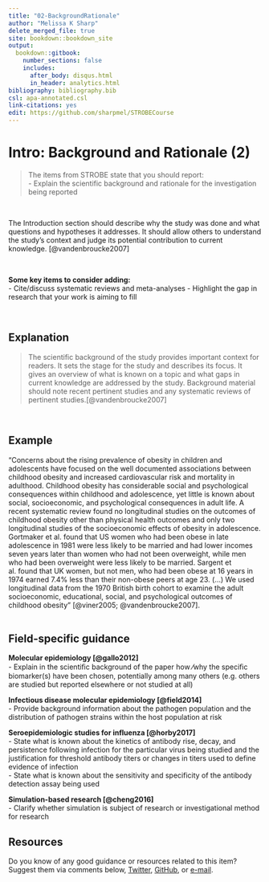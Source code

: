 ---
title: "02-BackgroundRationale"
author: "Melissa K Sharp"
delete_merged_file: true
site: bookdown::bookdown_site
output:
  bookdown::gitbook:
    number_sections: false 
    includes: 
      after_body: disqus.html
      in_header: analytics.html
bibliography: bibliography.bib
csl: apa-annotated.csl
link-citations: yes
edit: https://github.com/sharpmel/STROBECourse
---

# Intro: Background and Rationale (2) {-}  
> The items from STROBE state that you should report:  
- Explain the scientific background and rationale for the investigation being reported  

</br>

The Introduction section should describe why the study was done and what questions and hypotheses it addresses. It should allow others to understand the study’s context and judge its potential contribution to current knowledge. [@vandenbroucke2007]

</br> 

**Some key items to consider adding:**  
- Cite/discuss systematic reviews and meta-analyses
- Highlight the gap in research that your work is aiming to fill  

</br>   

## Explanation 
> The scientific background of the study provides important context for readers. It sets the stage for the study and describes its focus. It gives an overview of what is known on a topic and what gaps in current knowledge are addressed by the study. Background material should note recent pertinent studies and any systematic reviews of pertinent studies.[@vandenbroucke2007]

</br>

## Example  
“Concerns about the rising prevalence of obesity in children and adolescents have focused on the well documented associations between childhood obesity and increased cardiovascular risk and mortality in adulthood. Childhood obesity has considerable social and psychological consequences within childhood and adolescence, yet little is known about social, socioeconomic, and psychological consequences in adult life. A recent systematic review found no longitudinal studies on the outcomes of childhood obesity other than physical health outcomes and only two longitudinal studies of the socioeconomic effects of obesity in adolescence. Gortmaker et al. found that US women who had been obese in late adolescence in 1981 were less likely to be married and had lower incomes seven years later than women who had not been overweight, while men who had been overweight were less likely to be married. Sargent et al. found that UK women, but not men, who had been obese at 16 years in 1974 earned 7.4% less than their non-obese peers at age 23. (…) We used longitudinal data from the 1970 British birth cohort to examine the adult socioeconomic, educational, social, and psychological outcomes of childhood obesity” [@viner2005; @vandenbroucke2007].</br></br>

## Field-specific guidance  
**Molecular epidemiology [@gallo2012]**   
-	Explain in the scientiﬁc background of the paper how ⁄why the speciﬁc biomarker(s) have been chosen, potentially among many others (e.g. others are studied but reported elsewhere or not studied at all)  

**Infectious disease molecular epidemiology [@field2014]**   
-	Provide background information about the pathogen population and the distribution of pathogen strains within the host population at risk  

**Seroepidemiologic studies for influenza [@horby2017]**  
-	State what is known about the kinetics of antibody rise, decay, and persistence following infection for the particular virus being studied and the justification for threshold antibody titers or changes in titers used to define evidence of infection  
-	State what is known about the sensitivity and specificity of the antibody detection assay being used  

**Simulation-based research [@cheng2016]**  
-	Clarify whether simulation is subject of research or investigational method for research  

## Resources  
Do you know of any good guidance or resources related to this item? Suggest them via comments below, [Twitter](https://twitter.com/sharpmelk), [GitHub](https://github.com/sharpmel/STROBECourse), or [e-mail](mailto:melissaksharp@gmail.com).
</br> 